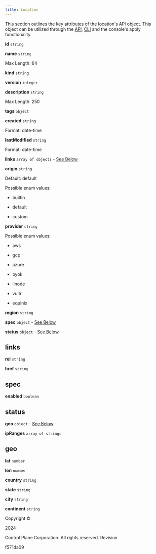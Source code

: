 ```yaml
---
title: Location
---
```


This section outlines the key attributes of the location's API object. This object can be utilized through the [API](/api-reference/api), [CLI](/api-reference/cli) and the console's apply functionality.

**id** `string`

**name** `string`

Max Length: 64

**kind** `string`

**version** `integer`

**description** `string`

Max Length: 250

**tags** `object`

**created** `string`

Format: date-time

**lastModified** `string`

Format: date-time

**links** `array of objects` - [See Below](#attribute-links)

**origin** `string`

Default: default

Possible enum values:

*   builtin
    
*   default
    
*   custom
    

**provider** `string`

Possible enum values:

*   aws
    
*   gcp
    
*   azure
    
*   byok
    
*   linode
    
*   vultr
    
*   equinix
    

**region** `string`

**spec** `object` - [See Below](#attribute-spec)

**status** `object` - [See Below](#attribute-status)

links[](/schemas/location#attribute-links)
-----------------------------------------------------------------------

**rel** `string`

**href** `string`

spec[](/schemas/location#attribute-spec)
---------------------------------------------------------------------

**enabled** `boolean`

status[](/schemas/location#attribute-status)
-------------------------------------------------------------------------

**geo** `object` - [See Below](#attribute-status-geo)

**ipRanges** `array of strings`

geo[](/schemas/location#attribute-status-geo)
--------------------------------------------------------------------------

**lat** `number`

**lon** `number`

**country** `string`

**state** `string`

**city** `string`

**continent** `string`

Copyright ©

2024

Control Plane Corporation. All rights reserved. Revision

f571da09